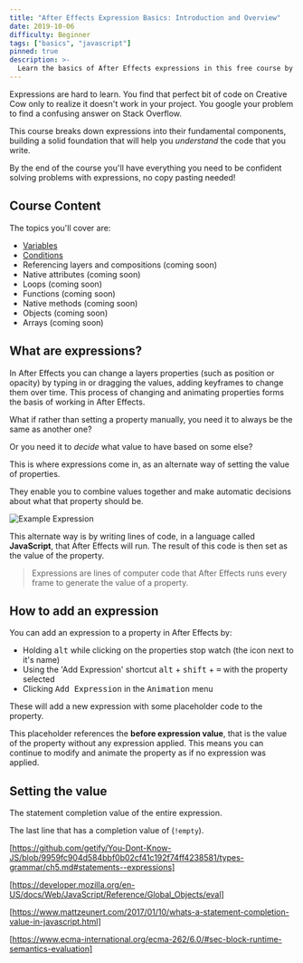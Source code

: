 ```yaml
---
title: "After Effects Expression Basics: Introduction and Overview"
date: 2019-10-06
difficulty: Beginner
tags: ["basics", "javascript"]
pinned: true
description: >-
  Learn the basics of After Effects expressions in this free course by Motion Developer. You'll learn everything from the basics of variables and conditions to more advanced topics like functions and objects.
---
```



Expressions are hard to learn. You find that perfect bit of code on Creative Cow only to realize it doesn't work in your project. You google your problem to find a confusing answer on Stack Overflow.

This course breaks down expressions into their fundamental components, building a solid foundation that will help you *understand* the code that you write.

By the end of the course you'll have everything you need to be confident solving problems with expressions, no copy pasting needed!

## Course Content

The topics you'll cover are:

- [Variables](../basics-variables)
- [Conditions](../basics-conditions)
- Referencing layers and compositions (coming soon)
- Native attributes (coming soon)
- Loops (coming soon)
- Functions (coming soon)
- Native methods (coming soon)
- Objects (coming soon)
- Arrays (coming soon)

## What are expressions?

In After Effects you can change a layers properties (such as position or opacity) by typing in or dragging the values, adding keyframes to change them over time. This process of changing and animating properties forms the basis of working in After Effects.

What if rather than setting a property manually, you need it to always be the same as another one?

Or you need it to *decide* what value to have based on some else?

This is where expressions come in, as an alternate way of setting the value of properties.

They enable you to combine values together and make automatic decisions about what that property should be.

![Example Expression](example-expression.png)

This alternate way is by writing lines of code, in a language called **JavaScript**, that After Effects will run. The result of this code is then set as the value of the property.

> Expressions are lines of computer code that After Effects runs every frame to generate the value of a property.

## How to add an expression

You can add an expression to a property in After Effects by:

- Holding <kbd>alt</kbd> while clicking on the properties stop watch (the icon next to it's name)
- Using the 'Add Expression' shortcut <kbd>alt</kbd> + <kbd>shift</kbd> + <kbd>=</kbd> with the property selected
- Clicking <kbd>Add Expression</kbd> in the <kbd>Animation</kbd> menu

These will add a new expression with some placeholder code to the property.

This placeholder references the **before expression value**, that is the value of the property without any expression applied. This means you can continue to modify and animate the property as if no expression was applied.

<LocalVideo videoName="TestExpression" title="Adding the default expression to a property"/>

## Setting the value



The statement completion value of the entire expression.

The last line that has a completion value of (`!empty`).

[https://github.com/getify/You-Dont-Know-JS/blob/9959fc904d584bbf0b02cf41c192f74ff4238581/types-grammar/ch5.md#statements--expressions]

[https://developer.mozilla.org/en-US/docs/Web/JavaScript/Reference/Global_Objects/eval]

[https://www.mattzeunert.com/2017/01/10/whats-a-statement-completion-value-in-javascript.html]

[https://www.ecma-international.org/ecma-262/6.0/#sec-block-runtime-semantics-evaluation]